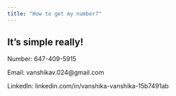 ```yaml
---
title: "How to get my number?"
---
```


## It's simple really!

Number: 647-409-5915

Email: vanshikav.024\@gmail.com

Linkedln: linkedin.com/in/vanshika-vanshika-15b7491ab

```r

```
